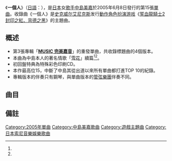 {{Infobox Single
| Name           = 一個人
| Cover          = Hitori.JPG
| Artist         = [[中島美嘉|中島美嘉]]
| Album          = [[MUSIC_完美嘉音|MUSIC]]
| Released       = 2005年6月8日<br />2005年6月22日（黑膠唱片）
| Format         = 
| Recorded       = 
| Genre          = [[J-POP|J-POP]]
| Length         = 22:42
| Label          = [[Sony_Music_Associated_Records|Sony Music Associated Records]]
| Writer         = Satomi、松本良喜、島健<ref name="Oricon" />
| Producer       = 
| Certification  =
| Chart position = *週間最高排行第15位（[[Oricon|Oricon]]）<ref name="Oricon" />
| Last single    = [[櫻花紛飛時|櫻花紛飛時]]<br />（2005年）
| This single    = '''一個人'''<br />（2005年）
| Next single    = [[GLAMOROUS_SKY|GLAMOROUS SKY]]<br />（2005年）
{{External music video|Type=單曲|{{YouTube|VqoUvneiYFc|《一個人》短版}}}}
}}
《'''一個人'''》（[[日語|日語]]：{{lang|ja|'''ひとり'''}}），是[[日本|日本]]女[[歌手|歌手]][[中島美嘉|中島美嘉]]於2005年6月8日發行的第15張[[單曲|單曲]]。收錄曲《一個人》是[[史克威尔艾尼克斯|史克威尔艾尼克斯]]发行[[動作角色扮演游戏|動作角色扮演游戏]]《[[誓血龍騎士2_封印之紅、背德之黑|誓血龍騎士2 封印之紅、背德之黑]]》的主題曲。

== 概述 ==
*第3張專輯「'''[[MUSIC_完美嘉音|MUSIC 完美嘉音]]'''」的重發單曲，共收錄標題曲的4個版本。
*本曲為中島本人的著名情歌「[[雪花_(單曲)|雪花]]」續篇<ref name="ORICON STYLE" /><ref name="BARKS" />。
*初回盤特典為特殊彩色印刷CD。
*本作最高位15，中斷了中島其從出道以來所有單曲都打進TOP 10的紀錄。
*專輯版本的伴奏只有鋼琴，與單曲版本的[[管弦樂團|管弦樂團]]伴奏不同。

== 曲目 ==
{{Tracklist
| collapsed =
| headline = CD
| all_music = [[松本良喜|松本良喜]]
| all_lyrics = Satomi
| all_arranger = 島健
| total_length = 22:42
| extra_column =

| title1 = 一個人
| note1 = single version
| longnote1 = 
| extra1 = 
| length1 = 5:55

| title2 = 一個人
| note2 = instrumental
| longnote2 = 
| extra2 = 
| length2 = 5:52

| title3 = 一個人
| note3 = album version
| longnote3 = 
| extra3 = 
| length3 = 5:01

| title4 = 一個人
| note4 = endroll version
| longnote4 = 
| extra4 = 
| length4 = 5:53
}}

{{Tracklist
| collapsed =
| headline = 黑膠唱片<ref name="12 inch Analog" />
| all_music = [[松本良喜|松本良喜]]
| all_lyrics = Satomi
| all_arranger = 島健
| total_length = 22:42
| extra_column =

| title1 = 一個人
| note1 = single version
| longnote1 = 
| extra1 = 
| length1 = 5:55

| title2 = 一個人
| note2 = instrumental
| longnote2 = 
| extra2 = 
| length2 = 5:52

| title3 = 一個人
| note3 = album version
| longnote3 = 
| extra3 = 
| length3 = 5:01

| title4 = 一個人
| note4 = endroll version
| longnote4 = 
| extra4 = 
| length4 = 5:53
}}

== 備註 ==
{{reflist|2|refs=

<ref name="Oricon">{{cite web |author=Oricon |title=ひとり |url=http://www.oricon.co.jp/prof/artist/259698/products/music/501955/1/ |publisher=[[Oricon|Oricon]] |accessdate=2019-02-11 |language=ja |deadurl=no |archiveurl=https://web.archive.org/web/20141109054007/https://www.oricon.co.jp/prof/285194/products/595416/1/ |archivedate=2014-11-09 }}</ref>

<ref name="12 inch Analog">{{cite web |title=ひとり アナログ盤(12inch) |url=https://www.sonymusicshop.jp/m/item/itemShw.php?site=S&ima=0100&cd=AIJL000005256 |publisher=Sony Music Shop |date=2005-06-22 |accessdate=2019-02-11 |language=ja |deadurl=no |archiveurl=https://web.archive.org/web/20190211075417/https://www.sonymusicshop.jp/m/item/itemShw.php?site=S&ima=0100&cd=AIJL000005256 |archivedate=2019-02-11 }}</ref>

<ref name="ORICON STYLE">{{cite web |url=http://www.oricon.co.jp/music/interview/050608_01_int.html |title=ORICON STYLEによるインタビュー |publisher= |date=2005-06-08 |accessdate=2019-02-11 |language=ja |deadurl=no |archiveurl=https://web.archive.org/web/20190211075825/https://www.oricon.co.jp/music/interview/050608_01_int.html |archivedate=2019-02-11 }}</ref>

<ref name="BARKS">{{cite web |url=http://www.barks.jp/feature/?id=1000008672 |title=シングル「ひとり」をリリース！　中島美嘉、最新インタヴュー！ |publisher=BARKS |date=2005-06-06 |accessdate=2019-02-11 |language=ja |deadurl=no |archiveurl=https://web.archive.org/web/20160313101304/http://www.barks.jp/news/?id=1000008672 |archivedate=2016-03-13 }}</ref>

}}

{{中島美嘉}}
{{DEFAULTSORT:Hitori (Song)}}

[[Category:2005年單曲|Category:2005年單曲]]
[[Category:中島美嘉歌曲|Category:中島美嘉歌曲]]
[[Category:遊戲主題曲|Category:遊戲主題曲]]
[[Category:日本索尼音樂娛樂歌曲|Category:日本索尼音樂娛樂歌曲]]